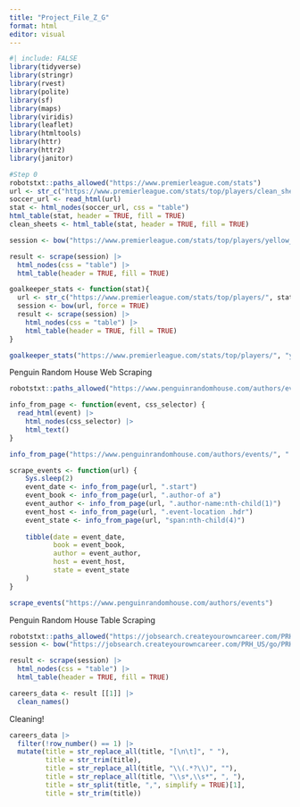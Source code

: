 ```yaml
---
title: "Project_File_Z_G"
format: html
editor: visual
---
```


```r
#| include: FALSE
library(tidyverse)
library(stringr)
library(rvest)
library(polite)
library(sf)
library(maps)
library(viridis)
library(leaflet)
library(htmltools)
library(httr)
library(httr2)
library(janitor)
```

```r
#Step 0
robotstxt::paths_allowed("https://www.premierleague.com/stats")
url <- str_c("https://www.premierleague.com/stats/top/players/clean_sheet")
soccer_url <- read_html(url)
stat <- html_nodes(soccer_url, css = "table")
html_table(stat, header = TRUE, fill = TRUE) 
clean_sheets <- html_table(stat, header = TRUE, fill = TRUE)
```

```r
session <- bow("https://www.premierleague.com/stats/top/players/yellow_card", force = TRUE)

result <- scrape(session) |>
  html_nodes(css = "table") |> 
  html_table(header = TRUE, fill = TRUE)

goalkeeper_stats <- function(stat){
  url <- str_c("https://www.premierleague.com/stats/top/players/", stat)
  session <- bow(url, force = TRUE)
  result <- scrape(session) |> 
    html_nodes(css = "table") |> 
    html_table(header = TRUE, fill = TRUE)
}

goalkeeper_stats("https://www.premierleague.com/stats/top/players/", "yellow_card")
```

Penguin Random House Web Scraping

```r
robotstxt::paths_allowed("https://www.penguinrandomhouse.com/authors/events/")

info_from_page <- function(event, css_selector) {
  read_html(event) |> 
    html_nodes(css_selector) |> 
    html_text()
}

info_from_page("https://www.penguinrandomhouse.com/authors/events/", ".date-display")
```

```r
scrape_events <- function(url) {
    Sys.sleep(2)
    event_date <- info_from_page(url, ".start")
    event_book <- info_from_page(url, ".author-of a")
    event_author <- info_from_page(url, ".author-name:nth-child(1)")
    event_host <- info_from_page(url, ".event-location .hdr")
    event_state <- info_from_page(url, "span:nth-child(4)")
    
    tibble(date = event_date, 
           book = event_book, 
           author = event_author,
           host = event_host,
           state = event_state
    )
}
```

```r
scrape_events("https://www.penguinrandomhouse.com/authors/events")
```

Penguin Random House Table Scraping 

```r
robotstxt::paths_allowed("https://jobsearch.createyourowncareer.com/PRH_US/go/PRH_US_Publishing_and_Corporate/9050001/?locale=en_US")
session <- bow("https://jobsearch.createyourowncareer.com/PRH_US/go/PRH_US_Publishing_and_Corporate/9050001/?locale=en_US", force = TRUE)

result <- scrape(session) |>
  html_nodes(css = "table") |> 
  html_table(header = TRUE, fill = TRUE)

careers_data <- result [[1]] |> 
  clean_names()
```

Cleaning!

```r
careers_data |> 
  filter(!row_number() == 1) |> 
  mutate(title = str_replace_all(title, "[\n\t]", " "),
         title = str_trim(title),
         title = str_replace_all(title, "\\(.*?\\)", ""),
         title = str_replace_all(title, "\\s*,\\s*", ", "),
         title = str_split(title, ",", simplify = TRUE)[1],
         title = str_trim(title))
```


